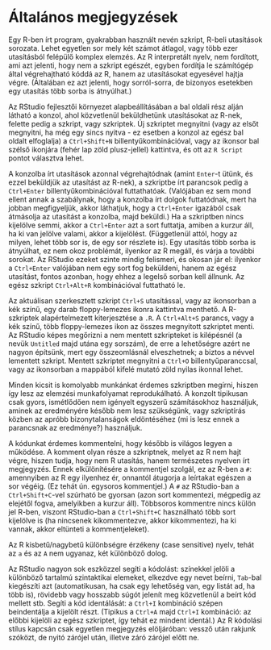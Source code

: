 # Általános megjegyzések

Egy R-ben írt program, gyakrabban használt nevén szkript, R-beli utasítások sorozata. Lehet egyetlen sor mely két számot átlagol, vagy több ezer utasításból felépülő komplex elemzés. Az R interpretált nyelv, nem fordított, ami azt jelenti, hogy nem a szkript egészét, egyben fordítja le számítógép által végrehajtható kóddá az R, hanem az utasításokat egyesével hajtja végre. (Általában ez azt jelenti, hogy sorról-sorra, de bizonyos esetekben egy utasítás több sorba is átnyúlhat.)

Az RStudio fejlesztői környezet alapbeállításában a bal oldali rész alján látható a konzol, ahol közvetlenül beküldhetünk utasításokat az R-nek, felette pedig a szkript, vagy szkriptek. Új szkriptet megnyitni (vagy az elsőt megnyitni, ha még egy sincs nyitva - ez esetben a konzol az egész bal oldalt elfoglalja) a `Ctrl+Shift+N` billentyűkombinációval, vagy az ikonsor bal szélső ikonjára (fehér lap zöld plusz-jellel) kattintva, és ott az `R Script` pontot választva lehet.

A konzolba írt utasítások azonnal végrehajtódnak (amint `Enter`-t ütünk, és ezzel beküldjük az utasítást az R-nek), a szkriptbe írt parancsok pedig a `Ctrl+Enter` billentyűkombinációval futtathatóak. (Valójában ez sem mond ellent annak a szabálynak, hogy a konzolba írt dolgok futtatódnak, mert ha jobban megfigyeljük, akkor láthatjuk, hogy a `Ctrl+Enter` igazából csak átmásolja az utasítást a konzolba, majd beküldi.) Ha a szkriptben nincs kijelölve semmi, akkor a `Ctrl+Enter` azt a sort futtatja, amiben a kurzur áll, ha ki van jelölve valami, akkor a kijelölést. (Függetlenül attól, hogy az milyen, lehet több sor is, de egy sor részlete is). Egy utasítás több sorba is átnyúlhat, ez nem okoz problémát, ilyenkor az R megáll, és várja a további sorokat. Az RStudio ezeket szinte mindig felismeri, és okosan jár el: ilyenkor a `Ctrl+Enter` valójában nem egy sort fog beküldeni, hanem az egész utasítást, fontos azonban, hogy ehhez a legelső sorban kell állnunk. Az egész szkript `Ctrl+Alt+R` kombinációval futtatható le.

Az aktuálisan szerkesztett szkript `Ctrl+S` utasítással, vagy az ikonsorban a kék színű, egy darab floppy-lemezes ikonra kattintva menthető. A R-szkriptek alapértelmezett kiterjesztése a `.R`. A `Ctrl+Alt+S` parancs, vagy a kék színű, több floppy-lemezes ikon az összes megnyitott szkriptet menti. Az RStudio képes megőrizni a nem mentett szkripteket is kilépésnél (a nevük `Untitled` majd utána egy sorszám), de erre a lehetőségre azért ne nagyon építsünk, mert egy összeomlásnál elveszhetnek; a biztos a névvel lementett szkript. Mentett szkriptet megnyitni a `Ctrl+O` billentyűparanccsal, vagy az ikonsorban a mappából kifelé mutató zöld nyilas ikonnal lehet.

Minden kicsit is komolyabb munkánkat érdemes szkriptben megírni, hiszen így lesz az elemzési munkafolyamat reprodukálható. A konzolt tipikusan csak gyors, ismétlődően nem igényelt egyszerű számításokhoz használjuk, aminek az eredményére később nem lesz szükségünk, vagy szkriptírás közben az apróbb bizonytalanságok eldöntéséhez (mi is lesz ennek a parancsnak az eredménye?) használjuk.

A kódunkat érdemes kommentelni, hogy később is világos legyen a működése. A komment olyan része a szkriptnek, melyet az R nem hajt végre, hiszen tudja, hogy nem R utasítás, hanem természetes nyelven írt megjegyzés. Ennek elkülönítésére a kommentjel szolgál, ez az R-ben a `#`: amennyiben az R egy ilyenhez ér, onnantól átugorja a leírtakat egészen a sor végéig. (Ez tehát ún. egysoros kommentjel.) A `#` az RStudio-ban a `Ctrl+Shift+C`-vel szúrható be gyorsan (azon sort kommentezi, mégpedig az elejétől fogva, amelyikben a kurzur áll). Többsoros kommentre nincs külön jel R-ben, viszont RStudio-ban a `Ctrl+Shift+C` használható több sort kijelölve is (ha nincsenek kikommentezve, akkor kikommentezi, ha ki vannak, akkor eltünteti a kommentjeleket).

Az R kisbetű/nagybetű különbségre érzékeny (case sensitive) nyelv, tehát az `a` és az `A` nem ugyanaz, két különböző dolog.

Az RStudio nagyon sok eszközzel segíti a kódolást: színekkel jelöli a különböző tartalmú szintaktikai elemeket, elkezdve egy nevet beírni, `Tab`-bal kiegészíti azt (automatikusan, ha csak egy lehetőség van, egy listát ad, ha több is), rövidebb vagy hosszabb súgót jelenít meg közvetlenül a beírt kód mellett stb. Segíti a kód identálását: a `Ctrl+I` kombináció szépen beindentálja a kijelölt részt. (Tipikus a `Ctrl+A` majd `Ctrl+I` kombináció: az előbbi kijelöli az egész szkriptet, így tehát ez mindent identál.) Az R kódolási stílus kapcsán csak egyetlen megjegyzés elöljáróban: vessző után rakjunk szóközt, de nyitó zárójel után, illetve záró zárójel előtt ne.
